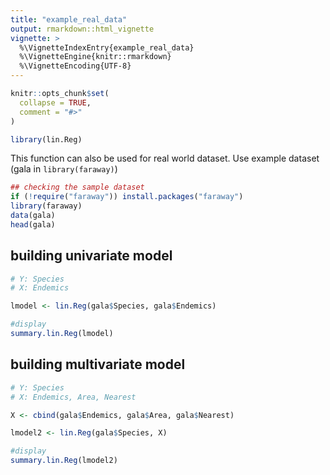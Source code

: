```yaml
---
title: "example_real_data"
output: rmarkdown::html_vignette
vignette: >
  %\VignetteIndexEntry{example_real_data}
  %\VignetteEngine{knitr::rmarkdown}
  %\VignetteEncoding{UTF-8}
---
```


```r
knitr::opts_chunk$set(
  collapse = TRUE,
  comment = "#>"
)
```

```r
library(lin.Reg)
```

This function can also be used for real world dataset. Use example dataset (gala in `library(faraway)`)

```r
## checking the sample dataset
if (!require("faraway")) install.packages("faraway")
library(faraway)
data(gala)
head(gala)
```
## building univariate model
```r
# Y: Species
# X: Endemics      

lmodel <- lin.Reg(gala$Species, gala$Endemics)

#display
summary.lin.Reg(lmodel)
```
## building multivariate model
```r
# Y: Species
# X: Endemics, Area, Nearest  

X <- cbind(gala$Endemics, gala$Area, gala$Nearest)

lmodel2 <- lin.Reg(gala$Species, X)

#display
summary.lin.Reg(lmodel2)
```
